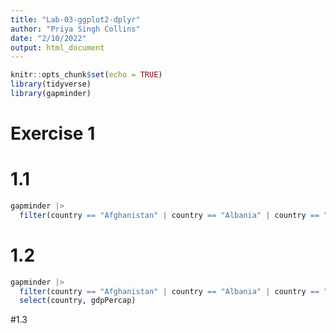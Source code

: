 ```yaml
---
title: "Lab-03-ggplot2-dplyr"
author: "Priya Singh Collins"
date: "2/10/2022"
output: html_document
---
```


```r
knitr::opts_chunk$set(echo = TRUE)
library(tidyverse)
library(gapminder)
```

# Exercise 1

# 1.1
```r
gapminder |>
  filter(country == "Afghanistan" | country == "Albania" | country == "Algeria")
```

# 1.2
```r
gapminder |>
  filter(country == "Afghanistan" | country == "Albania" | country == "Algeria") |>
  select(country, gdpPercap)
```

#1.3
```r

```